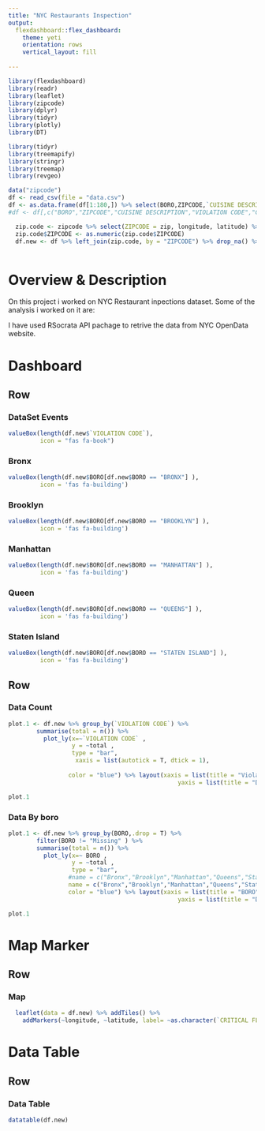 ```yaml
---
title: "NYC Restaurants Inspection"
output: 
  flexdashboard::flex_dashboard:
    theme: yeti
    orientation: rows
    vertical_layout: fill
    
---
```


```r
library(flexdashboard)
library(readr)
library(leaflet)
library(zipcode)
library(dplyr)
library(tidyr)
library(plotly)
library(DT)

library(tidyr)
library(treemapify)
library(stringr)
library(treemap)
library(revgeo)
```


```r

data("zipcode")
df <- read_csv(file = "data.csv")
df <- as.data.frame(df[1:180,]) %>% select(BORO,ZIPCODE,`CUISINE DESCRIPTION`,`VIOLATION CODE`,`CRITICAL FLAG`,SCORE,GRADE)  %>% drop_na() 
#df <- df[,c("BORO","ZIPCODE","CUISINE DESCRIPTION","VIOLATION CODE","CRITICAL FLAG","SCORE","GRADE")] %>% drop_na()

  zip.code <- zipcode %>% select(ZIPCODE = zip, longitude, latitude) %>% na.omit  
  zip.code$ZIPCODE <- as.numeric(zip.code$ZIPCODE)
  df.new <- df %>% left_join(zip.code, by = "ZIPCODE") %>% drop_na() %>% filter(ZIPCODE != "12345")



```
Overview & Description
===========================================
On this project i worked on NYC Restaurant inpections dataset. Some of the analysis i worked on it are:


I have used RSocrata API pachage to retrive the data from NYC OpenData website.



Dashboard 
====================

Row
-----------------------------------------------------------------------

### DataSet Events

```r
valueBox(length(df.new$`VIOLATION CODE`),
         icon = "fas fa-book")

```

### Bronx

```r
valueBox(length(df.new$BORO[df.new$BORO == "BRONX"] ),
         icon = 'fas fa-building')

```

### Brooklyn

```r
valueBox(length(df.new$BORO[df.new$BORO == "BROOKLYN"] ),
         icon = 'fas fa-building')

```


### Manhattan

```r
valueBox(length(df.new$BORO[df.new$BORO == "MANHATTAN"] ),
         icon = 'fas fa-building')

```




### Queen

```r
valueBox(length(df.new$BORO[df.new$BORO == "QUEENS"] ),
         icon = 'fas fa-building')

```


### Staten Island

```r
valueBox(length(df.new$BORO[df.new$BORO == "STATEN ISLAND"] ),
         icon = 'fas fa-building')

```

Row
-------------------------------

### Data Count

```r
plot.1 <- df.new %>% group_by(`VIOLATION CODE`) %>%
        summarise(total = n()) %>%
          plot_ly(x=~`VIOLATION CODE` , 
                  y = ~total , 
                  type = "bar",
                   xaxis = list(autotick = T, dtick = 1),
                
                 color = "blue") %>% layout(xaxis = list(title = "Violation Code"),
                                                yaxis = list(title = "Data Count"))

plot.1


```


###  Data By boro

```r
plot.1 <- df.new %>% group_by(BORO,.drop = T) %>%
        filter(BORO != "Missing" ) %>%
        summarise(total = n()) %>%
          plot_ly(x=~ BORO , 
                  y = ~total , 
                  type = "bar",
                 #name = c("Bronx","Brooklyn","Manhattan","Queens","Staten Island"),
                 name = c("Bronx","Brooklyn","Manhattan","Queens","Staten Island"),
                 color = "blue") %>% layout(xaxis = list(title = "BORO"),
                                                yaxis = list(title = "Data Count"))

plot.1
```




Map Marker
================

Row
----------------------------

### Map

```r

  
  leaflet(data = df.new) %>% addTiles() %>%
    addMarkers(~longitude, ~latitude, label= ~as.character(`CRITICAL FLAG`), popup    = ~as.character(paste("Grade: ",GRADE)),clusterOptions = markerClusterOptions())


```

 Data Table
=========================

Row
-------------------

### Data Table

```r

datatable(df.new)

```


